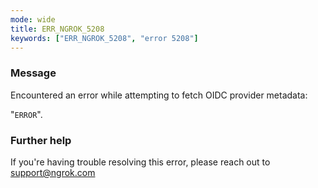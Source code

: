```yaml
---
mode: wide
title: ERR_NGROK_5208
keywords: ["ERR_NGROK_5208", "error 5208"]
---
```



### Message

Encountered an error while attempting to fetch OIDC provider metadata:

"`ERROR`".

<ErrorDetails />

### Further help

If you're having trouble resolving this error, please reach out to [support@ngrok.com](mailto:support@ngrok.com?subject=Help%20with%20ERR_NGROK_5208)
